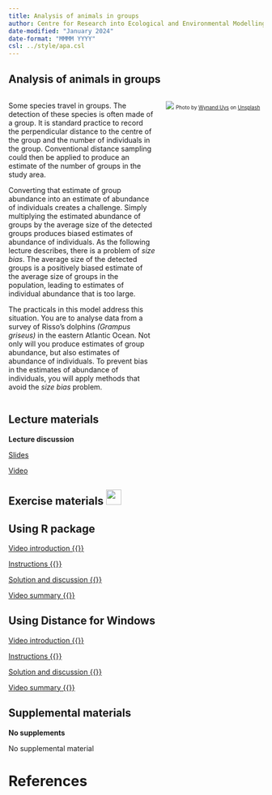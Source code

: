 ```yaml
---
title: Analysis of animals in groups
author: Centre for Research into Ecological and Environmental Modelling <br> **University of St Andrews**
date-modified: "January 2024"
date-format: "MMMM YYYY"
csl: ../style/apa.csl
---
```


## Analysis of animals in groups


::: columns

::: {.column width="60%"}
Some species travel in groups. The detection of these species is often made of a group. It is standard practice to record the perpendicular distance to the centre of the group and the number of individuals in the group. Conventional distance sampling could then be applied to produce an estimate of the number of groups in the study area.

Converting that estimate of group abundance into an estimate of abundance of individuals creates a challenge. Simply multiplying the estimated abundance of groups by the average size of the detected groups produces biased estimates of abundance of individuals. As the following lecture describes, there is a problem of *size bias*. The average size of the detected groups is a positively biased estimate of the average size of groups in the population, leading to estimates of individual abundance that is too large.

The practicals in this model address this situation. You are to analyse data from a survey of Risso's dolphins *(Grampus griseus)* in the eastern Atlantic Ocean. Not only will you produce estimates of group abundance, but also estimates of abundance of individuals. To prevent bias in the estimates of abundance of individuals, you will apply methods that avoid the *size bias* problem.
:::

::: {.column width="40%"}
![](dolphins-unsplash.jpg)
<font size=-2>Photo by <a href="https://unsplash.com/@wynand_uys?utm_content=creditCopyText&utm_medium=referral&utm_source=unsplash">Wynand Uys</a> on <a href="https://unsplash.com/photos/six-dolphins-at-calm-water-0_32AIxy1Hk?utm_content=creditCopyText&utm_medium=referral&utm_source=unsplash">Unsplash</a></font>
  

:::

:::

## Lecture materials
::: slide-deck
**Lecture discussion**

::: slides
[Slides](Mod9-2023-clusters.pdf)
:::

::: video
[Video](https://youtu.be/2vhervI6QAc)
:::
:::

## Exercise materials ![](../style/icons/application-exercise.png){height=30}

::::: {.panel-tabset .nav-pills}


## Using R package

::: video
[Video introduction  {{<fa brands r-project>}} ](https://youtu.be/rAtfUb08xLw)
:::

::: instructions
[Instructions  {{<fa brands r-project>}}](R-prac/Pr9-instructions.qmd)
:::

::: instructions
[Solution and discussion  {{<fa brands r-project>}}](R-prac/Prac9_solution.qmd)
:::

::: video
[Video summary  {{<fa brands r-project>}}](https://youtu.be/xVaeDjIhmgU)
:::

## Using Distance for Windows

::: video
[Video introduction  {{<fa brands windows>}}](https://youtu.be/3Jl7B_zhWd8)
:::

::: instructions
[Instructions  {{<fa brands windows>}}](DistWin-prac/Pr9-instructions-DistWin.qmd)
:::

::: instructions
[Solution and discussion  {{<fa brands windows>}}](DistWin-prac/Pr9-solution-DistWin.qmd)
:::

::: video
[Video summary  {{<fa brands windows>}}](https://youtu.be/5ACJPzKcIUY)
:::

:::::


## Supplemental materials
::: homework
**No supplements**

::: instructions
No supplemental material
:::
:::

# References